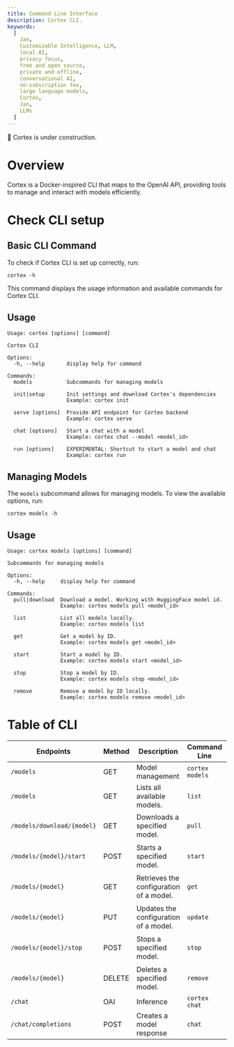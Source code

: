 ```yaml
---
title: Command Line Interface
description: Cortex CLI.
keywords:
  [
    Jan,
    Customizable Intelligence, LLM,
    local AI,
    privacy focus,
    free and open source,
    private and offline,
    conversational AI,
    no-subscription fee,
    large language models,
    Cortex,
    Jan,
    LLMs
  ]
---
```



<Callout type="warning">
🚧 Cortex is under construction.
</Callout>

# Overview

Cortex is a Docker-inspired CLI that maps to the OpenAI API, providing tools to manage and interact with models efficiently.

# Check CLI setup

## Basic CLI Command

To check if Cortex CLI is set up correctly, run:

```
cortex -h
```

This command displays the usage information and available commands for Cortex CLI.

## Usage

```
Usage: cortex [options] [command]

Cortex CLI

Options:
  -h, --help       display help for command

Commands:
  models           Subcommands for managing models

  init|setup       Init settings and download Cortex's dependencies
                   Example: cortex init
                   
  serve [options]  Provide API endpoint for Cortex backend
                   Example: cortex serve

  chat [options]   Start a chat with a model
                   Example: cortex chat --model <model_id>

  run [options]    EXPERIMENTAL: Shortcut to start a model and chat
                   Example: cortex run
```

## Managing Models

The `models` subcommand allows for managing models. To view the available options, run:

```
cortex models -h
```

## Usage

```
Usage: cortex models [options] [command]

Subcommands for managing models

Options:
  -h, --help     display help for command

Commands:
  pull|download  Download a model. Working with HuggingFace model id.
                 Example: cortex models pull <model_id>

  list           List all models locally.
                 Example: cortex models list
  
  get            Get a model by ID.
                 Example: cortex models get <model_id>

  start          Start a model by ID.
                 Example: cortex models start <model_id>

  stop           Stop a model by ID.
                 Example: cortex models stop <model_id>

  remove         Remove a model by ID locally.
                 Example: cortex models remove <model_id>
```

# Table of CLI


| Endpoints                | Method | Description                             | Command Line          | Example                        |
|--------------------------|--------|-----------------------------------------|-----------------------|--------------------------------|
| `/models`                | GET    | Model management                        | `cortex models`       |                                |
| `/models`                | GET    | Lists all available models.             | `list`                | `cortex models list`           |
| `/models/download/{model}` | GET    | Downloads a specified model.            | `pull`                | `cortex models pull llama3:8b` |
| `/models/{model}/start`  | POST   | Starts a specified model.               | `start`               | `cortex models start llama3:8b`|
| `/models/{model}`        | GET    | Retrieves the configuration of a model. | `get`                 | `cortex models get llama3:8b`  |
| `/models/{model}`        | PUT    | Updates the configuration of a model.   | `update`              | `cortex models update llama3:8b`|
| `/models/{model}/stop`   | POST   | Stops a specified model.                | `stop`                | `cortex models stop llama3:8b` |
| `/models/{model}`        | DELETE | Deletes a specified model.              | `remove`              | `cortex models remove llama3:8b`|
| `/chat`                  | OAI    | Inference                               | `cortex chat`         |                                |
| `/chat/completions`      | POST   | Creates a model response                | `chat`                | `cortex chat`                  |
